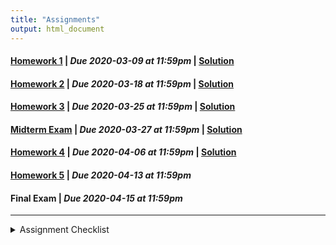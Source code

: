 ```yaml
---
title: "Assignments"
output: html_document
---
```


#### [Homework 1](https://rstudio.cloud/spaces/54745/project/996770){target="_blank"} | *Due 2020-03-09 at 11:59pm* | [Solution](https://rstudio.cloud/spaces/54745/project/996778){target="_blank"}
#### [Homework 2](https://rstudio.cloud/spaces/54745/project/996771){target="_blank"} | *Due 2020-03-18 at 11:59pm* | [Solution](https://rstudio.cloud/spaces/54745/project/996781){target="_blank"}
#### [Homework 3](https://rstudio.cloud/spaces/54745/project/996772){target="_blank"} | *Due 2020-03-25 at 11:59pm* | [Solution](https://rstudio.cloud/spaces/54745/project/996782){target="_blank"}
#### [Midterm Exam](https://rstudio.cloud/spaces/54745/project/1070373){target="_blank"} | *Due 2020-03-27 at 11:59pm* | [Solution](https://rstudio.cloud/spaces/54745/project/1125063){target="_blank"}
#### [Homework 4](https://rstudio.cloud/spaces/54745/project/996773){target="_blank"} | *Due 2020-04-06 at 11:59pm*  | [Solution](https://rstudio.cloud/spaces/54745/project/996783){target="_blank"}
#### [Homework 5](https://rstudio.cloud/spaces/54745/project/996774){target="_blank"} | *Due 2020-04-13 at 11:59pm* 
#### Final Exam | *Due 2020-04-15 at 11:59pm*

---
<details>
<summary>Assignment Checklist
</summary>

1. Login to [RStudio Cloud](https://rstudio.cloud/)
2. Navigate to the course workspace
3. Click on the assignment
4. Click Start or Continue, whichever appears at the top of the assignment
5. Look at `README.md` for assignment instructions
6. Make the needed changes to your project (do not make changes after the due date)
7. **Make sure you save all changes. Assignments are not considered submitted if
there are unsaved changes**
</details>